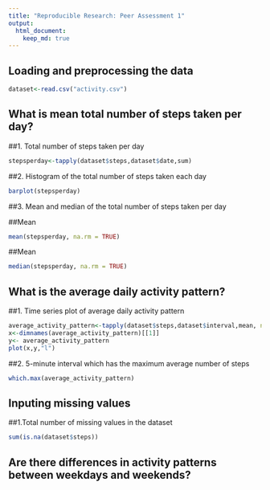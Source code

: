 ```yaml
---
title: "Reproducible Research: Peer Assessment 1"
output: 
  html_document:
    keep_md: true
---
```



## Loading and preprocessing the data
```r
dataset<-read.csv("activity.csv")
```

## What is mean total number of steps taken per day?
##1. Total number of steps taken per day
```r
stepsperday<-tapply(dataset$steps,dataset$date,sum)
```

##2. Histogram of the total number of steps taken each day
```r
barplot(stepsperday)
```

##3. Mean and median of the total number of steps taken per day

##Mean
```r
mean(stepsperday, na.rm = TRUE)
```
##Mean
```r
median(stepsperday, na.rm = TRUE)
```



## What is the average daily activity pattern?

##1. Time series plot of average daily activity pattern
```r
average_activity_pattern<-tapply(dataset$steps,dataset$interval,mean, na.rm=TRUE)
x<-dimnames(average_activity_pattern)[[1]]
y<- average_activity_pattern
plot(x,y,"l")
```

##2. 5-minute interval which has the maximum average number of steps
```r
which.max(average_activity_pattern)
```


## Inputing missing values
##1.Total number of missing values in the dataset
```r
sum(is.na(dataset$steps))
```



## Are there differences in activity patterns between weekdays and weekends?
